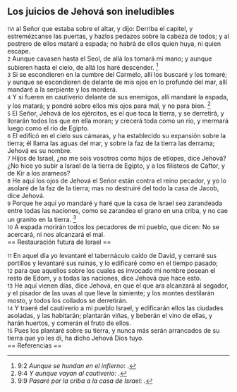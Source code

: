 == Los juicios de Jehová son ineludibles ==

{{anchor|1Vi}} <small>1Vi</small> al Señor que estaba sobre el altar, y dijo: Derriba el capitel, y estremézcanse las puertas, y hazlos pedazos sobre la cabeza de todos; y al postrero de ellos mataré a espada; no habrá de ellos quien huya, ni quien escape.<br>
{{anchor|2}} <small>2</small> Aunque cavasen hasta el Seol, de allá los tomará mi mano; y aunque subieren hasta el cielo, de allá los haré descender. <ref>9:2 ''Aunque se hundan en el infierno'': {{lib|LU|97|4|3}}.</ref><br>
{{anchor|3}} <small>3</small> Si se escondieren en la cumbre del Carmelo, allí los buscaré y los tomaré; y aunque se escondieren de delante de mis ojos en lo profundo del mar, allí mandaré a la serpiente y los morderá.<br>
{{anchor|4}} <small>4</small> Y si fueren en cautiverio delante de sus enemigos, allí mandaré la espada, y los matará; y pondré sobre ellos mis ojos para mal, y no para bien. <ref>9:4 ''Y aunque vayan al cautiverio'': {{lib|LU|97|4|3}}.</ref><br>
{{anchor|5}} <small>5</small> El Señor, Jehová de los ejércitos, es el que toca la tierra, y se derretirá, y llorarán todos los que en ella moran; y crecerá toda como un río, y mermará luego como el río de Egipto.<br>
{{anchor|6}} <small>6</small> El edificó en el cielo sus cámaras, y ha establecido su expansión sobre la tierra; él llama las aguas del mar, y sobre la faz de la tierra las derrama; Jehová es su nombre.<br>
{{anchor|7}} <small>7</small> Hijos de Israel, ¿no me sois vosotros como hijos de etíopes, dice Jehová? ¿No hice yo subir a Israel de la tierra de Egipto, y a los filisteos de Caftor, y de Kir a los arameos?<br>
{{anchor|8}} <small>8</small> He aquí los ojos de Jehová el Señor están contra el reino pecador, y yo lo asolaré de la faz de la tierra; mas no destruiré del todo la casa de Jacob, dice Jehová.<br>
{{anchor|9}} <small>9</small> Porque he aquí yo mandaré y haré que la casa de Israel sea zarandeada entre todas las naciones, como se zarandea el grano en una criba, y no cae un granito en la tierra. <ref>9:9 ''Pasaré por la criba a la casa de Israel'': {{lib|LU|97|4|3}}.</ref><br>
{{anchor|10}} <small>10</small> A espada morirán todos los pecadores de mi pueblo, que dicen: No se acercará, ni nos alcanzará el mal.<br>
== Restauración futura de Israel ==

{{anchor|11}} <small>11</small> En aquel día yo levantaré el tabernáculo caído de David, y cerraré sus portillos y levantaré sus ruinas, y lo edificaré como en el tiempo pasado;<br>
{{anchor|12}} <small>12</small> para que aquellos sobre los cuales es invocado mi nombre posean el resto de Edom, y a todas las naciones, dice Jehová que hace esto.<br>
{{anchor|13}} <small>13</small> He aquí vienen días, dice Jehová, en que el que ara alcanzará al segador, y el pisador de las uvas al que lleve la simiente; y los montes destilarán mosto, y todos los collados se derretirán.<br>
{{anchor|14}} <small>14</small> Y traeré del cautiverio a mi pueblo Israel, y edificarán ellos las ciudades asoladas, y las habitarán; plantarán viñas, y beberán el vino de ellas, y harán huertos, y comerán el fruto de ellos.<br>
{{anchor|15}} <small>15</small> Pues los plantaré sobre su tierra, y nunca más serán arrancados de su tierra que yo les di, ha dicho Jehová Dios tuyo.<br>
== Referencias ==

<references />
